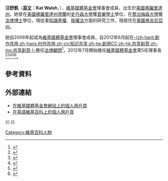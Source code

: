 {{noteTA
|T=zh-cn:凯特·沃尔什;zh-tw:加特·沃爾什;zh-hk:汪舒凱;
|1=zh-cn:凯特·沃尔什;zh-tw:加特·沃爾什;zh-hk:汪舒凱;
}}
{{Infobox officeholder
| name        = 汪舒凱(Kat Walsh)
| image       = Kat Walsh Nov 2010.JPG
| alt         = 
| caption     = 
| birth_name  = 
| birth_date  = {{Birth date and age|1982|10|16}}
| birth_place = {{USA}}[[纽约州|纽约州]][[纽约市|纽约市]]
| death_date  = <!-- {{Death date and age|YYYY|MM|DD|YYYY|MM|DD}} or {{Death-date and age|Month DD, YYYY|Month DD, YYYY}} (death date then birth date) -->
| death_place = 
| residence   = {{USA}}[[加利福尼亞州|加利福尼亞州]][[舊金山灣區|舊金山灣區]]
| nationality = 
| other_names = 
| known_for   = 
| occupation  =

|office       = [[維基媒體基金會|維基媒體基金會]]第5任理事長
|term_start   = 2012年7月12日
|term_end     = 2013年8月8日
|predecessor  = [[陳霆_(維基媒體)|陳霆]]
|successor    = [[揚-巴特·德·維立德|揚-巴特·德·維立德]]
}}
'''汪舒凱'''（'''[[英文|英文]]：Kat Walsh'''，{{bd|1982年|10月16日}}），[[維基媒體基金會|維基媒體基金會]]理事會成員，出生於[[美國|美國]][[弗羅里達州|弗羅里達州]]{{en-link|梅里特岛|Merritt Island}}。她曾在[[美國|美國]][[佛羅里達州|佛羅里達州]][[德蘭_(佛羅里達州)|德蘭]]的[[史丹森大學|史丹森大學]]獲[[音樂|音樂]][[文學士|學士]]學位，在[[喬治梅森大學|喬治梅森大學]]獲[[法律博士|法律博士]]學位，現從事[[知識產權|知識產權]]、[[版權法|版權法]]方面的研究工作，現居住在[[美國|美國]][[弗吉尼亞州|弗吉尼亞州]]{{en-link|赫恩頓|Herndon, Virginia}}。

她自2006年起成為[[維基媒體基金會|維基媒體基金會]]理事會成員，自2012年6月起在[[创作共用|-{zh-hant:創作共用;zh-hans:创作共用;zh-cn:知识共享;zh-tw:創用CC;zh-hk:共享創意;zh-mo:共享創意;}-]]擔任[[法律|法律]][[顧問|顧問]]<ref>{{cite web|title=Staff|url=http://creativecommons.org/staff#katwalsh|publisher=Creative Commons|accessdate=2012-08-19|archive-date=2016-06-16|archive-url=https://web.archive.org/web/20160616051520/https://creativecommons.org/staff/#katwalsh|dead-url=no}}</ref>，2012年7月開始擔任[[維基媒體基金會|維基媒體基金會]]第5任理事長<ref>{{cite web|title=Board of Trustees|url=http://wikimediafoundation.org/w/index.php?title=Board_of_Trustees&oldid=82808#Kat_Walsh|publisher=Wikimedia Foundation|accessdate=2012-07-19}}</ref><ref>{{cite news|author=香港維基媒體協會傳訊署|title=基金會宣佈陳霆離任理事會主席|url=http://blog.wikimedia.hk/?p=258|accessdate=2012-07-19|newspaper=香港維基媒體協會通訊|date=2012-07-13|deadurl=yes|archiveurl=https://web.archive.org/web/20130708222839/http://blog.wikimedia.hk/?p=258|archivedate=2013-07-08}}</ref><ref>{{cite news|author=ugmbbc|title=华裔离任维基媒体基金会理事主席|url=http://www.cnbeta.com/articles/196926.htm|accessdate=2012-08-19|newspaper=cnbeta|date=2012-07-13|archive-date=2012-12-23|archive-url=https://web.archive.org/web/20121223213018/http://www.cnbeta.com/articles/196926.htm|dead-url=no}}</ref><ref>{{cite web|title=Kat Walsh, Voted Chairman of the Wikimedia Foundation Board of Trustees|url=http://iep.gmu.edu/kat-walsh-voted-chairman-of-the-wikimedia-foundation-board-of-trustees/|publisher=George Mason University Information and Economy Project|accessdate=2012-08-20|archive-date=2013-05-02|archive-url=https://web.archive.org/web/20130502091751/http://iep.gmu.edu/kat-walsh-voted-chairman-of-the-wikimedia-foundation-board-of-trustees/|dead-url=yes}}</ref><ref>{{cite news|title=WIKIPEDIA ANNOUNCES NEW CHAIR|url=http://www.politico.com/morningtech/0712/morningtech510.html|accessdate=2012-08-20|newspaper=Politico Morning Tech|date=2012-07-13|archive-date=2013-05-14|archive-url=https://web.archive.org/web/20130514110943/http://www.politico.com/morningtech/0712/morningtech510.html|dead-url=no}}</ref>。

== 參考資料 ==
{{reflist}}

== 外部連結 ==
{{commonscat|Kat Walsh}}
{{Portal box|维基百科}}
*[https://web.archive.org/web/20120721042312/http://wikimediafoundation.org/wiki/User:Kat_Walsh 在維基媒體基金會網站上的個人用戶頁]
*[http://en.wikipedia.org/wiki/User:Mindspillage 在英語維基百科上的個人用戶頁] {{Wayback|url=http://en.wikipedia.org/wiki/User:Mindspillage |date=20210213215100 }}

{{-}}
{{serial|前任|[[陳霆_(维基媒体)|陳霆]]|'''[[維基媒體基金會|維基媒體基金會]]理事長'''<br/>第5任<small>（2012年7月12日－2013年8月8日）</small>|继任|[[揚-巴特·德·維立德|揚-巴特·德·維立德]]}}


[[Category:維基百科人物|Category:維基百科人物]]